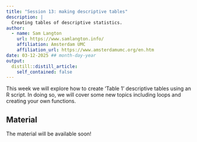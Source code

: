 ```yaml
---
title: "Session 13: making descriptive tables"
description: |
  Creating tables of descriptive statistics.
author:
  - name: Sam Langton
    url: https://www.samlangton.info/
    affiliation: Amsterdam UMC
    affiliation_url: https://www.amsterdamumc.org/en.htm
date: 03-12-2025 ## month-day-year
output:
  distill::distill_article:
    self_contained: false
---
```


This week we will explore how to create 'Table 1' descriptive tables using an R script. In doing so, we will cover some new topics including loops and creating your own functions.

## Material

The material will be available soon!


